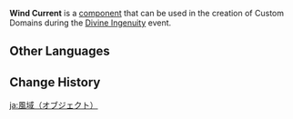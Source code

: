 {{Component Infobox
|title       = Wind Current
|id          = 3002
|image       = Item Wind Current.png
|load        = 5
|description = This mechanism causes anyone who passes through it with a wind glider to ascend.
|placement   = Free
|category    = Mechanisms
|size        = 5 · 5 · 10
}}
'''Wind Current''' is a [[component]] that can be used in the creation of Custom Domains during the [[Divine Ingenuity]] event.

==Other Languages==
{{Other Languages
|default_hidden = 1
|en      = Wind Current
|zhs     = 风场
|zhs_rm  = Fēng Chǎng
|zht     = 風場
|zht_rm  = Fēng Cháng
|ja      = 風域
|ja_rm   = Fuuiki{{Assumed}}
|ko      = 윈드 필드
|ko_rm   = Windeu Pildeu
|es      = Corriente de aire
|fr      = Champ de vent
|ru      = Ветряной поток
|th      = กระแสลม
|th_rm   = 
|vi      = Nền Gió
|de      = Windfelder
|id      = Arus Angin
|pt      = Corrente de Vento
|tr      = 
|it      = 
}}

==Change History==
{{Change History|2.5}}
[[ja:風域（オブジェクト）]]